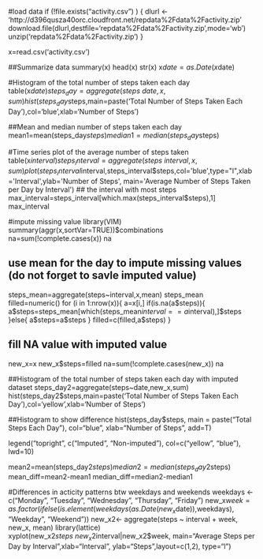 #load data
if (!file.exists("activity.csv") )
{
        dlurl <- 'http://d396qusza40orc.cloudfront.net/repdata%2Fdata%2Factivity.zip'  
        download.file(dlurl,destfile='repdata%2Fdata%2Factivity.zip',mode='wb')  
        unzip('repdata%2Fdata%2Factivity.zip')
}


x=read.csv('activity.csv')

##Summarize data
summary(x)
head(x)
str(x)
x$date=as.Date(x$date)


#Histogram of the total number of steps taken each day
table(x$date)
steps_day=aggregate(steps~date,x,sum)
hist(steps_day$steps,main=paste('Total Number of Steps Taken Each Day'),col='blue',xlab='Number of Steps')

##Mean and median number of steps taken each day
mean1=mean(steps_day$steps)
median1=median(steps_day$steps)


#Time series plot of the average number of steps taken
table(x$interval)
steps_interval=aggregate(steps~interval,x,sum)
plot(steps_interval$interval,steps_interval$steps,col='blue',type="l",xlab='Interval',ylab='Number of Steps',
     main='Average Number of Steps Taken per Day by Interval')
## the interval with most steps 
max_interval=steps_interval[which.max(steps_interval$steps),1]
max_interval



#impute missing value
library(VIM)
summary(aggr(x,sortVar=TRUE))$combinations
na=sum(!complete.cases(x))
na

## use mean for the day to impute missing values (do not forget to savle imputed value)
steps_mean=aggregate(steps~interval,x,mean)
steps_mean
filled=numeric()
for (i in 1:nrow(x)){
        a=x[i,]
        if(is.na(a$steps)){
                a$steps=steps_mean[which(steps_mean$interval==a$interval),]$steps
        }else{
                a$steps=a$steps
        }
        filled=c(filled,a$steps)
}

## fill NA value with imputed value
new_x=x
new_x$steps=filled
na=sum(!complete.cases(new_x))
na

##Histogram of the total number of steps taken each day with imputed dataset
steps_day2=aggregate(steps~date,new_x,sum)
hist(steps_day2$steps,main=paste('Total Number of Steps Taken Each Day'),col='yellow',xlab='Number of Steps')

##Histogram to show difference
hist(steps_day$steps, main = paste("Total Steps Each Day"), col="blue", xlab="Number of Steps", add=T)

legend("topright", c("Imputed", "Non-imputed"), col=c("yellow", "blue"), lwd=10)

mean2=mean(steps_day2$steps)
median2=median(steps_day2$steps)
mean_diff=mean2-mean1
median_diff=median2-median1

#Differences in acticity patterns btw weekdays and weekends
weekdays <- c("Monday", "Tuesday", "Wednesday", "Thursday", "Friday")
new_x$week = as.factor(ifelse(is.element(weekdays(as.Date(new_x$date)),weekdays), "Weekday", "Weekend"))
new_x2<- aggregate(steps ~ interval + week, new_x, mean)
library(lattice)
xyplot(new_x2$steps ~ new_x2$interval|new_x2$week, main="Average Steps per Day by Interval",xlab="Interval", ylab="Steps",layout=c(1,2), type="l")

